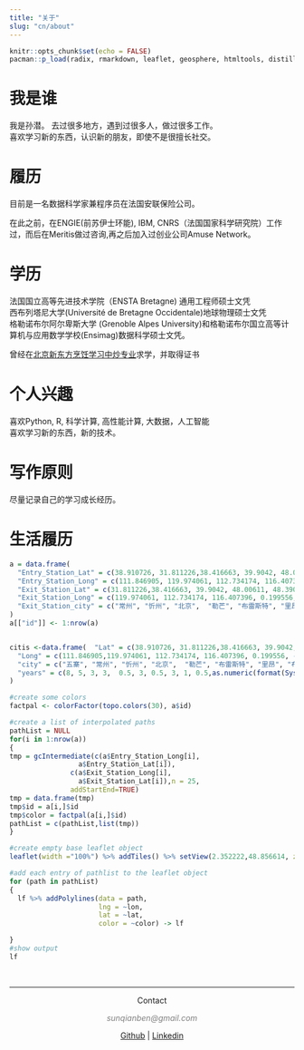```yaml
---
title: "关于"
slug: "cn/about"
---
```


```r
knitr::opts_chunk$set(echo = FALSE) 
pacman::p_load(radix, rmarkdown, leaflet, geosphere, htmltools, distill)

```


# 我是谁
我是孙潜。
去过很多地方，遇到过很多人，做过很多工作。   
喜欢学习新的东西，认识新的朋友，即使不是很擅长社交。    

# 履历

目前是一名数据科学家兼程序员在法国安联保险公司。

在此之前，在ENGIE(前苏伊士环能), IBM, CNRS（法国国家科学研究院）工作过，而后在Meritis做过咨询,再之后加入过创业公司Amuse Network。

# 学历
法国国立高等先进技术学院（ENSTA Bretagne) 通用工程师硕士文凭   
西布列塔尼大学(Université de Bretagne Occidentale)地球物理硕士文凭  
格勒诺布尔阿尔卑斯大学 (Grenoble Alpes University)和格勒诺布尔国立高等计算机与应用数学学校(Ensimag)数据科学硕士文凭。 

曾经在[北京新东方烹饪学习中炒专业](http://www.xdfce.cn/)求学，并取得证书

# 个人兴趣

喜欢Python, R, 科学计算, 高性能计算, 大数据，人工智能  
喜欢学习新的东西，新的技术。

# 写作原则

尽量记录自己的学习成长经历。

# 生活履历


```r
a = data.frame(
  "Entry_Station_Lat" = c(38.910726, 31.811226,38.416663, 39.9042, 48.00611, 48.390394, 45.764043, 48.390394 ,45.188529,43.610769 ),
  "Entry_Station_Long" = c(111.846905, 119.974061, 112.734174, 116.407396, 0.199556, -4.486076, 4.835659, -4.486076, 5.724524,3.876716),
  "Exit_Station_Lat" = c(31.811226,38.416663, 39.9042, 48.00611, 48.390394, 45.764043, 48.390394,45.188529 ,43.610769,48.856614  ),
  "Exit_Station_Long" = c(119.974061, 112.734174, 116.407396, 0.199556, -4.486076, 4.835659, -4.486076, 5.724524, 3.876716,2.352222),
  "Exit_Station_city" = c("常州", "忻州", "北京",  "勒芒", "布雷斯特", "里昂", "布雷斯特", "格勒诺布尔", "蒙彼利埃","巴黎")
)
a[["id"]] <- 1:nrow(a)


citis <-data.frame(  "Lat" = c(38.910726, 31.811226,38.416663, 39.9042, 48.00611, 48.390394, 45.764043, 48.390394,45.188529 ,43.610769,48.856614  ),
  "Long" = c(111.846905,119.974061, 112.734174, 116.407396, 0.199556, -4.486076, 4.835659, -4.486076, 5.724524, 3.876716,2.352222),
  "city" = c("五寨", "常州", "忻州", "北京",  "勒芒", "布雷斯特", "里昂", "布雷斯特", "格勒诺布尔", "蒙彼利埃","巴黎"),
  "years" = c(8, 5, 3, 3,  0.5, 3, 0.5, 3, 1, 0.5,as.numeric(format(Sys.Date(), "%Y")) - 2017)
)


```


```r
#create some colors
factpal <- colorFactor(topo.colors(30), a$id)

#create a list of interpolated paths
pathList = NULL
for(i in 1:nrow(a))
{
tmp = gcIntermediate(c(a$Entry_Station_Long[i],
                 a$Entry_Station_Lat[i]),
               c(a$Exit_Station_Long[i],
                 a$Exit_Station_Lat[i]),n = 25,
               addStartEnd=TRUE)
tmp = data.frame(tmp)
tmp$id = a[i,]$id
tmp$color = factpal(a[i,]$id)
pathList = c(pathList,list(tmp))
}

#create empty base leaflet object
leaflet(width ="100%") %>% addTiles() %>% setView(2.352222,48.856614, zoom =5) %>% addMarkers(lng=citis$Long,lat=citis$Lat,  popup = htmlEscape(citis$city)) %>% addCircleMarkers(lng=citis$Long,lat=citis$Lat, radius =citis$years*10, stroke = FALSE, fillOpacity = 0.5) -> lf

#add each entry of pathlist to the leaflet object 
for (path in pathList)
{
  lf %>% addPolylines(data = path,
                      lng = ~lon, 
                      lat = ~lat,
                      color = ~color) -> lf

}
#show output
lf
```

&nbsp;
<hr />
<p style="text-align: center;">Contact</a></p>
<p style="text-align: center;"><span style="color: #808080;"><em>sunqianben@gmail.com</em></span></p>

<center>[Github](https://github.com/DSqiansun) | [Linkedin](https://www.linkedin.com/in/qian-sun-411829a9)</center>

&nbsp;


